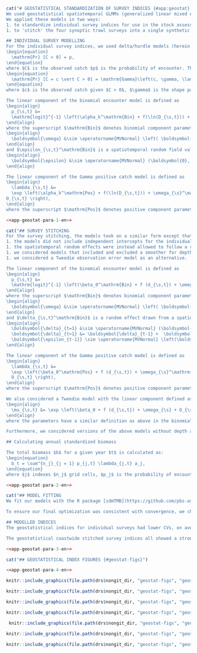 \clearpage

\newcommand{\s}{\boldsymbol{s}}

```r
cat("# GEOSTATISTICAL STANDARDIZATION OF SURVEY INDICES {#app:geostat}
We used geostatistical spatiotemporal GLMMs (generalized linear mixed effect models) to standardize the survey indices as an alternative to design-based estimators [e.g., @shelton2014; @thorson2015ices; @anderson2019synopsis; @anderson2022sdmTMB].
We applied these models in two ways:
1. to standardize individual survey indices for use in the stock assessment model and
1. to 'stitch' the four synoptic trawl surveys into a single synthetic index for comparison with trends in estimated biomass from the stock assessment model and with the commercial discard CPUE index.

## INDIVIDUAL SURVEY MODELLING
For the individual survey indices, we used delta/hurdle models (herein referred to as the $\Delta$-Gamma model [@aitchison1955]). In this model, synoptic survey catch (Figures \@ref(fig:geo-bubble1), \@ref(fig:geo-bubble2)) is defined based on a probability of encounter model and a positive catch model.
\begin{equation}
  \mathrm{Pr} [C > 0] = p,
\end{equation}
where $C$ is the observed catch $p$ is the probability of encounter. The positive component given encounter is defined as
\begin{equation}
  \mathrm{Pr} [C = c \vert C > 0] = \mathrm{Gamma}\left(c, \gamma, \lambda / \gamma \right),
\end{equation}
where $c$ is the observed catch given $C > 0$, $\gamma$ is the shape parameter, $\lambda$ is the expected value, and $\lambda / \gamma$ combined is the scale parameter.

The linear component of the binomial encounter model is defined as
\begin{align}
  p_{\s,t} &=
  \mathrm{logit}^{-1} \left(\alpha_k^\mathrm{Bin} + f(\ln(D_{\s,t})) + \omega_{\s}^\mathrm{Bin} + \epsilon_{\s,t}^\mathrm{Bin} \right),
\end{align}
where the superscript $\mathrm{Bin}$ denotes binomial component parameters. The parameter $\alpha_k^\mathrm{Bin}$ is an intercept for each survey $k$, $f(\ln(D_{\s,t}))$ is a penalized smoother on log bottom depth, $\omega_{\s}^\mathrm{Bin}$ is a spatial random field value
\begin{align}
  \boldsymbol{\omega} &\sim \operatorname{MVNormal} \left( \boldsymbol{0}, \boldsymbol{\Sigma}_\omega \right),
\end{align}
and $\epsilon_{\s,t}^\mathrm{Bin}$ is a spatiotemporal random field value
\begin{align}
  \boldsymbol{\epsilon} &\sim \operatorname{MVNormal} (\boldsymbol{0}, \boldsymbol{\Sigma}_{\epsilon}).
\end{align}

The linear component of the Gamma positive catch model is defined as
\begin{align}
  \lambda_{\s,t} &=
  \exp \left(\alpha_k^\mathrm{Pos} + f(\ln(D_{\s,t})) + \omega_{\s}^\mathrm{Pos} + \epsilon{\s,t}^\mathrm{Pos} +
O_{\s,t} \right),
\end{align}
where the superscript $\mathrm{Pos}$ denotes positive component parameters, $O_{\s, t}$ represents an offset variable (here log area swept) and the other parameters have a similar definition to the binomial model above.")
```

```r
<<app-geostat-para-1-en>>
```

```r
cat("## SURVEY STITCHING
For the survey stitching, the models took on a similar form except that:
1. the models did not include independent intercepts for the individual years
1. the spatiotemporal random effects were instead allowed to follow a random walk (this helped constrain the model when stitching the biennial surveys)
1. we considered models that included and excluded a smoother for depth
1. we considered a Tweedie observation error model as an alternative.

The linear component of the binomial encounter model is defined as
\begin{align}
  p_{\s,t} &=
  \mathrm{logit}^{-1} \left(\beta_0^\mathrm{Bin} + f (d_{\s,t}) + \omega_{\s}^\mathrm{Bin} + \delta_{\s,t}^\mathrm{Bin} \right),
\end{align}
where the superscript $\mathrm{Bin}$ denotes binomial component parameters. The parameter $\beta_0^\mathrm{Bin}$ is an overall intercept, $f (d_{\s,t})$ is a penalized smoother function for log depth with upper basis dimension of 5, $\omega_{\s}^\mathrm{Bin}$ is a spatial random field value
\begin{align}
  \boldsymbol{\omega} &\sim \operatorname{MVNormal} \left( \boldsymbol{0}, \boldsymbol{\Sigma}_\omega \right),
\end{align}
and $\delta_{\s,t}^\mathrm{Bin}$ is a random effect drawn from a spatiotemporal random field that is assumed to follow a random walk
\begin{align}
  \boldsymbol{\delta}_{t=1} &\sim \operatorname{MVNormal} (\boldsymbol{0}, \boldsymbol{\Sigma}_{\epsilon}),\\
  \boldsymbol{\delta}_{t>1} &= \boldsymbol{\delta}_{t-1} +  \boldsymbol{\epsilon_{t-1}},  \:
  \boldsymbol{\epsilon_{t-1}} \sim \operatorname{MVNormal} \left(\boldsymbol{0}, \boldsymbol{\Sigma}_{\epsilon} \right).
\end{align}

The linear component of the Gamma positive catch model is defined as
\begin{align}
  \lambda_{\s,t} &=
  \exp \left(\beta_0^\mathrm{Pos} + f (d_{\s,t}) + \omega_{\s}^\mathrm{Pos} + \delta_{\s,t}^\mathrm{Pos} +
  O_{\s,t} \right),
\end{align}
where the superscript $\mathrm{Pos}$ denotes positive component parameters, $O_{\s, t}$ represents an offset variable (here log area swept) and the other parameters have a similar definition to the binomial model above.

We also considered a Tweedie model with the linear component defined as
\begin{align}
  \mu_{\s,t} &= \exp \left(\beta_0 + f (d_{\s,t}) + \omega_{\s} + O_{\s,t} + \delta_{\s,t} \right),
\end{align}
where the parameters have a similar definition as above in the binomial and Gamma models but the data are accounted for with a single observation distribution---the Tweedie---with associated mean, power, and scale parameters.

Furthermore, we considered versions of the above models without depth as a predictor. In total, we fit four models: $\Delta$-Gamma with depth, $\Delta$-Gamma without depth, Tweedie with depth, and Tweedie without depth. Predictions from the $\Delta$-Gamma without depth are shown in Figures \@ref(fig:geo-predmap1) and \@ref(fig:geo-predmap2) as examples.

## Calculating annual standardized biomass

The total biomass $b$ for a given year $t$ is calculated as:
\begin{equation}
  b_t = \sum^{n_j}_{j = 1} p_{j,t} \lambda_{j,t} a_j,
\end{equation}
where $j$ indexes $n_j$ grid cells, $p_j$ is the probability of encounter in grid cell $j$, $\lambda_j$ is the expected catch conditional on encounter in grid cell $j$, and $a_j$ is the area of grid cell $j$ (4 km^2^).")
```

```r
<<app-geostat-para-2-en>>
```

```r
cat("## MODEL FITTING
We fit our models with the R package [sdmTMB](https://github.com/pbs-assess/sdmTMB) [@anderson2019synopsis; @anderson2022sdmTMB], which develops input Stochastic Partial Differential Equation (SPDE) matrices using the R package INLA [@lindgren2011; @rue2017], calculates the model log likelihood via a TMB [@kristensen2016] template, and minimizes the negative marginal log likelihood via the R [@r2022] non-linear minimization routine `stats::nlminb()`. The Laplace approximation, as implemented in TMB, is used to integrate over random effects. We followed this optimization with a Newton optimizer, `stats::optimHess()` to further reduce the negative log likelihood.

To ensure our final optimization was consistent with convergence, we checked that all gradients with respect to fixed effects were < 0.001 and that Hessian matrices were positive-definite. We constructed our SPDE meshes such that the minimum allowed distance between vertices in the mesh (INLA `cutoff`) was 20 km in the coastwide model; 10 km for `r qcs`, `r hss`, and the `r wcvis`; and 7 km for `r wchgs` (smaller survey area with a sharp depth transition).

## MODELLED INDICES
The geostatistical indices for individual surveys had lower CVs, on average, than the design-based indices---particularly in Queen Charlotte Sound (Fig. \@ref(fig:geo-individual)). The $\Delta$-Gamma and Tweedie stitched indices were similar to each other. The most noticeable difference was that including a smoother for depth slightly reduced the estimate of biomass in 2003--2004 and shrunk the confidence intervals in those years (Fig. \@ref(fig:geo-indexes)).

The geostatistical coastwide stitched survey indices all showed a strong resemblance to the commercial Discard CPUE index (Fig. \@ref(fig:geo-indexes-cpue)) with mostly overlapping confidence intervals, marked declines from 2010 to 2021, and a dip in the mid 2000s. There was some discrepancy in the initial year of the survey (2003) with the Discard CPUE being slightly higher,  although the majority of the confidence intervals still overlap.")
```

```r
<<app-geostat-para-3-en>>
```

```r
cat("## GEOSTATISTICAL INDEX FIGURES {#geostat-figs}")
```

```r
<<app-geostat-para-4-en>>
```

```r
knitr::include_graphics(file.path(drs$nongit_dir, "geostat-figs", "geostat-map-raw1.png"), dpi = NA)
```

```r
knitr::include_graphics(file.path(drs$nongit_dir, "geostat-figs", "geostat-map-raw2.png"), dpi = NA)
```

```r
knitr::include_graphics(file.path(drs$nongit_dir, "geostat-figs", "geostat-map-pred1.png"), dpi = NA)
```

```r
knitr::include_graphics(file.path(drs$nongit_dir, "geostat-figs", "geostat-map-pred2.png"), dpi = NA)
```

```r
 knitr::include_graphics(file.path(drs$nongit_dir, "geostat-figs", "geostat-individual-vs-design.png"), dpi = NA)
```

```r
knitr::include_graphics(file.path(drs$nongit_dir, "geostat-figs", "geostat-indexes.png"), dpi = NA)
```

```r
knitr::include_graphics(file.path(drs$nongit_dir, "geostat-figs", "geostat-indexes-cpue.png"), dpi = NA)
```
